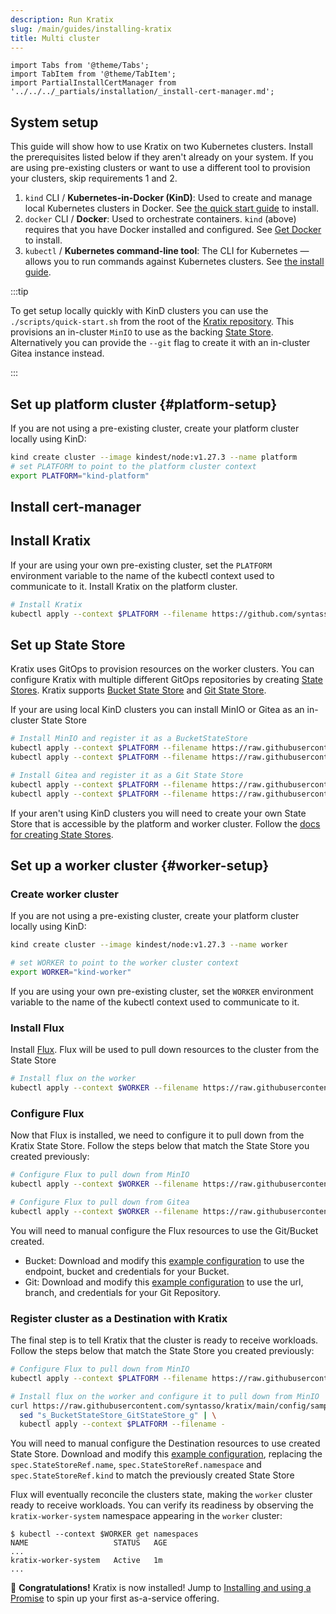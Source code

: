 ```yaml
---
description: Run Kratix
slug: /main/guides/installing-kratix
title: Multi cluster
---
```


```mdx-code-block
import Tabs from '@theme/Tabs';
import TabItem from '@theme/TabItem';
import PartialInstallCertManager from '../../../_partials/installation/_install-cert-manager.md';
```

## System setup

This guide will show how to use Kratix on two Kubernetes clusters. Install the prerequisites
listed below if they aren't already on your system. If you are using pre-existing clusters
or want to use a different tool to provision your clusters, skip requirements 1 and 2.

1. `kind` CLI / **Kubernetes-in-Docker (KinD)**:
   Used to create and manage local Kubernetes clusters in Docker. See [the quick start guide](https://kind.sigs.k8s.io/docs/user/quick-start/) to install.
2. `docker` CLI / **Docker**:
   Used to orchestrate containers. `kind` (above) requires that you have Docker installed and configured. See [Get Docker](https://docs.docker.com/get-docker/) to install.
3. `kubectl` / **Kubernetes command-line tool**:
   The CLI for Kubernetes — allows you to run commands against Kubernetes clusters. See [the install guide](https://kubernetes.io/docs/tasks/tools/#kubectl).

:::tip

To get setup locally quickly with KinD clusters you can use the `./scripts/quick-start.sh`
from the root of the [Kratix repository](https://github.com/syntasso/kratix). This provisions
an in-cluster `MinIO` to use as the backing [State Store](/docs/main/reference/statestore/intro).
Alternatively you can provide the `--git` flag to create it with an in-cluster Gitea
instance instead.

:::

## Set up platform cluster {#platform-setup}

If you are not using a pre-existing cluster, create your platform cluster locally using KinD:
```bash
kind create cluster --image kindest/node:v1.27.3 --name platform
# set PLATFORM to point to the platform cluster context
export PLATFORM="kind-platform"
```

## Install cert-manager

<PartialInstallCertManager />

## Install Kratix

If your are using your own pre-existing cluster, set the `PLATFORM` environment
variable to the name of the kubectl context used to communicate to it. Install Kratix
on the platform cluster.
```bash
# Install Kratix
kubectl apply --context $PLATFORM --filename https://github.com/syntasso/kratix/releases/latest/download/kratix.yaml
```

## Set up State Store
Kratix uses GitOps to provision resources on the worker clusters. You can configure Kratix
with multiple different GitOps repositories by creating [State Stores](/docs/main/reference/statestore/intro).
Kratix supports [Bucket State Store](/docs/main/reference/statestore/bucketstatestore)
and [Git State Store](/docs/main/reference/statestore/gitstatestore).

If your are using local KinD clusters you can install MinIO or Gitea as an in-cluster State Store

<Tabs className="boxedTabs" groupId="stateStore">
  <TabItem value="minio" label="Bucket (on KinD)">

  ```bash
  # Install MinIO and register it as a BucketStateStore
  kubectl apply --context $PLATFORM --filename https://raw.githubusercontent.com/syntasso/kratix/main/config/samples/minio-install.yaml
  kubectl apply --context $PLATFORM --filename https://raw.githubusercontent.com/syntasso/kratix/main/config/samples/platform_v1alpha1_bucketstatestore.yaml
  ```

  </TabItem>

  <TabItem value="gitea" label="Git (on KinD)">

  ```bash
  # Install Gitea and register it as a Git State Store
  kubectl apply --context $PLATFORM --filename https://raw.githubusercontent.com/syntasso/kratix/main/hack/platform/gitea-install.yaml
  kubectl apply --context $PLATFORM --filename https://raw.githubusercontent.com/syntasso/kratix/main/config/samples/platform_v1alpha1_gitstatestore.yaml
  ```

  </TabItem>

  <TabItem value="custom" label="Custom">

  If your aren't using KinD clusters you will need to create your own State
  Store that is accessible by the platform and worker cluster. Follow the [docs
  for creating State Stores](/docs/main/reference/statestore/intro).

  </TabItem>

</Tabs>



## Set up a worker cluster {#worker-setup}

### Create worker cluster
If you are not using a pre-existing cluster, create your platform cluster locally using KinD:
```bash
kind create cluster --image kindest/node:v1.27.3 --name worker

# set WORKER to point to the worker cluster context
export WORKER="kind-worker"
```

If you are using your own pre-existing cluster, set the `WORKER` environment
variable to the name of the kubectl context used to communicate to it.

### Install Flux
Install [Flux](https://fluxcd.io/). Flux will be used to pull down resources to the
cluster from the State Store
```bash
# Install flux on the worker
kubectl apply --context $WORKER --filename https://raw.githubusercontent.com/syntasso/kratix/main/hack/destination/gitops-tk-install.yaml
```


### Configure Flux
Now that Flux is installed, we need to configure it to pull down from the Kratix State Store.
Follow the steps below that match the State Store you created previously:

<Tabs className="boxedTabs" groupId="stateStore">
<TabItem value="minio" label="Bucket (on KinD)">

```bash
# Configure Flux to pull down from MinIO
kubectl apply --context $WORKER --filename https://raw.githubusercontent.com/syntasso/kratix/main/hack/destination/gitops-tk-resources.yaml
```

</TabItem>

<TabItem value="gitea" label="Git (on KinD)">

```bash
# Configure Flux to pull down from Gitea
kubectl apply --context $WORKER --filename https://raw.githubusercontent.com/syntasso/kratix/main/hack/destination/gitops-tk-resources-git.yaml
```

</TabItem>

<TabItem value="custom" label="Custom">

  You will need to manual configure the Flux resources to use the Git/Bucket created.

  - Bucket: Download and modify this [example configuration](https://raw.githubusercontent.com/syntasso/kratix/main/hack/destination/gitops-tk-resources.yaml)
    to use the endpoint, bucket and credentials for your Bucket.
  - Git: Download and modify this [example configuration](https://raw.githubusercontent.com/syntasso/kratix/main/hack/destination/gitops-tk-resources-git.yaml)
    to use the url, branch, and credentials for your Git Repository.

</TabItem>
</Tabs>

### Register cluster as a Destination with Kratix

The final step is to tell Kratix that the cluster is ready to receive workloads.
Follow the steps below that match the State Store you created previously:

<Tabs className="boxedTabs" groupId="stateStore">
<TabItem value="minio" label="Bucket (on KinD)">

```bash
# Configure Flux to pull down from MinIO
kubectl apply --context $PLATFORM --filename https://raw.githubusercontent.com/syntasso/kratix/main/config/samples/platform_v1alpha1_worker.yaml
```

</TabItem>

<TabItem value="gitea" label="Git (on KinD)">

```bash
# Install flux on the worker and configure it to pull down from MinIO
curl https://raw.githubusercontent.com/syntasso/kratix/main/config/samples/platform_v1alpha1_worker.yaml | \
  sed "s_BucketStateStore_GitStateStore_g" | \
  kubectl apply --context $PLATFORM --filename -
```

</TabItem>

<TabItem value="custom" label="Custom">

You will need to manual configure the Destination resources to use created State Store.
Download and modify this [example configuration](https://raw.githubusercontent.com/syntasso/kratix/main/config/samples/platform_v1alpha1_worker.yaml),
replacing the `spec.StateStoreRef.name`, `spec.StateStoreRef.namespace` and `spec.StateStoreRef.kind`
to match the previously created State Store

</TabItem>
</Tabs>

Flux will eventually reconcile the clusters state, making the `worker` cluster ready
to receive workloads. You can verify its readiness by observing the `kratix-worker-system`
namespace appearing in the `worker` cluster:

```shell-session
$ kubectl --context $WORKER get namespaces
NAME                   STATUS   AGE
...
kratix-worker-system   Active   1m
...
```

🎉   **Congratulations!** Kratix is now installed! Jump to [Installing and using a Promise](installing-a-promise) to spin up your first as-a-service offering.
